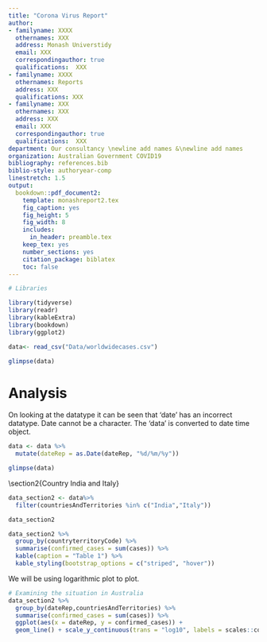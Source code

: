 ```yaml
---
title: "Corona Virus Report"
author:
- familyname: XXXX
  othernames: XXX
  address: Monash Universtidy
  email: XXX
  correspondingauthor: true
  qualifications:  XXX
- familyname: XXXX
  othernames: Reports
  address: XXX
  qualifications: XXX
- familyname: XXX
  othernames: XXX
  address: XXX
  email: XXX
  correspondingauthor: true
  qualifications:  XXX
department: Our consultancy \newline add names &\newline add names
organization: Australian Government COVID19
bibliography: references.bib
biblio-style: authoryear-comp
linestretch: 1.5
output:
  bookdown::pdf_document2:
    template: monashreport2.tex
    fig_caption: yes
    fig_height: 5
    fig_width: 8
    includes:
      in_header: preamble.tex
    keep_tex: yes
    number_sections: yes
    citation_package: biblatex
    toc: false
---
```


```r
# Libraries

library(tidyverse)
library(readr)
library(kableExtra)
library(bookdown)
library(ggplot2)
```

```r
data<- read_csv("Data/worldwidecases.csv")
```

```r
glimpse(data)
```

# Analysis

On looking at the datatype it can be seen that ‘date’ has an incorrect datatype. Date cannot be a character. The ‘data’ is converted to date time object. 
```r
data <- data %>% 
  mutate(dateRep = as.Date(dateRep, "%d/%m/%y"))

glimpse(data)
```

\section*{Country XX1 and YY1"}

\section2{Country India and Italy}

\section*{Country XX3 and YY3}

```r
data_section2 <- data%>%
  filter(countriesAndTerritories %in% c("India","Italy"))

data_section2
```  


```r
data_section2 %>%
  group_by(countryterritoryCode) %>%
  summarise(confirmed_cases = sum(cases)) %>%
  kable(caption = "Table 1") %>%
  kable_styling(bootstrap_options = c("striped", "hover"))
```

We will be using logarithmic plot to plot.
```r
# Examining the situation in Australia
data_section2 %>%
  group_by(dateRep,countriesAndTerritories) %>%
  summarise(confirmed_cases = sum(cases)) %>%
  ggplot(aes(x = dateRep, y = confirmed_cases)) +
  geom_line() + scale_y_continuous(trans = "log10", labels = scales::comma)

```



